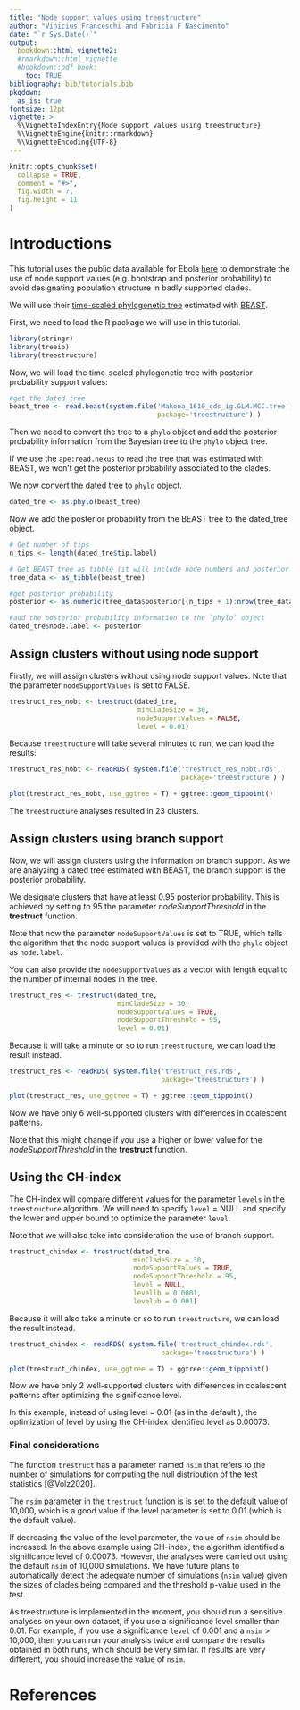 ```yaml
---
title: "Node support values using treestructure"
author: "Vinicius Franceschi and Fabricia F Nascimento"
date: "`r Sys.Date()`"
output: 
  bookdown::html_vignette2:
  #rmarkdown::html_vignette
  #bookdown::pdf_book:
    toc: TRUE
bibliography: bib/tutorials.bib
pkgdown:
  as_is: true
fontsize: 12pt
vignette: >
  %\VignetteIndexEntry{Node support values using treestructure}
  %\VignetteEngine{knitr::rmarkdown}
  %\VignetteEncoding{UTF-8}
---
```


```r
knitr::opts_chunk$set(
  collapse = TRUE,
  comment = "#>",
  fig.width = 7,
  fig.height = 11
)
```

# Introductions

This tutorial uses the public data available for Ebola [here](https://github.com/ebov/space-time) to demonstrate the use of node support 
values (e.g. bootstrap and posterior probability) to avoid designating population 
structure in badly supported clades. 

We will use their [time-scaled phylogenetic tree](https://github.com/ebov/space-time/blob/master/Data/Makona_1610_cds_ig.GLM.MCC.tree) estimated with [BEAST](https://beast.community).


First, we need to load the R package we will use in this tutorial.


```r
library(stringr)
library(treeio)
library(treestructure)
```


Now, we will load the time-scaled phylogenetic tree with posterior probability 
support values:

```r
#get the dated tree
beast_tree <- read.beast(system.file('Makona_1610_cds_ig.GLM.MCC.tree',
                                     package='treestructure') )
```


Then we need to convert the tree to a `phylo` object and add the posterior 
probability information from the Bayesian tree to the `phylo` object tree.

If we use the `ape:read.nexus` to read the tree that was estimated with BEAST, 
we won't get the posterior probability associated to the clades.

We now convert the dated tree to `phylo` object.

```r
dated_tre <- as.phylo(beast_tree)
```

Now we add the posterior probability from the BEAST tree to the dated_tree
object.

```r
# Get number of tips
n_tips <- length(dated_tre$tip.label)

# Get BEAST tree as tibble (it will include node numbers and posterior probabilities)
tree_data <- as_tibble(beast_tree)

#get posterior probability
posterior <- as.numeric(tree_data$posterior[(n_tips + 1):nrow(tree_data)])

#add the posterior probability information to the `phylo` object
dated_tre$node.label <- posterior
```



## Assign clusters without using node support

Firstly, we will assign clusters without using node support values. Note that
the parameter `nodeSupportValues` is set to FALSE.

```r
trestruct_res_nobt <- trestruct(dated_tre, 
                                minCladeSize = 30, 
                                nodeSupportValues = FALSE, 
                                level = 0.01)
```

Because `treestructure` will take several minutes to run, we can load the results:

```r
trestruct_res_nobt <- readRDS( system.file('trestruct_res_nobt.rds',
                                           package='treestructure') )

plot(trestruct_res_nobt, use_ggtree = T) + ggtree::geom_tippoint()
```

The `treestructure` analyses resulted in 23 clusters.


## Assign clusters using branch support

Now, we will assign clusters using the information on branch support.
As we are analyzing a dated tree estimated with BEAST, the branch support is 
the posterior probability.


We designate clusters that have at least 0.95 posterior probability. This
is achieved by setting to 95 the parameter _nodeSupportThreshold_ in the **trestruct**
function. 

Note that now the parameter `nodeSupportValues` is set to TRUE, which tells
the algorithm that the node support values is provided with the `phylo` object
as `node.label`.

You can also provide the `nodeSupportValues` as a vector with length equal to 
the number of internal nodes in the tree.

```r
trestruct_res <- trestruct(dated_tre, 
                           minCladeSize = 30, 
                           nodeSupportValues = TRUE, 
                           nodeSupportThreshold = 95, 
                           level = 0.01)
```

Because it will take a minute or so to run `treestructure`, we can load the result 
instead.

```r
trestruct_res <- readRDS( system.file('trestruct_res.rds',
                                      package='treestructure') )

plot(trestruct_res, use_ggtree = T) + ggtree::geom_tippoint()
```


Now we have only 6 well-supported clusters with differences in coalescent patterns.

Note that this might change if you use a higher or lower value for the
*nodeSupportThreshold* in the **trestruct** function.


## Using the CH-index 

The CH-index will compare different values for the parameter `levels` in the
`treestructure` algorithm. We will need to specify `level` = NULL and 
specify the lower and upper bound to optimize the parameter `level`.

Note that we will also take into consideration the use of branch support.

```r

trestruct_chindex <- trestruct(dated_tre,
                               minCladeSize = 30, 
                               nodeSupportValues = TRUE, 
                               nodeSupportThreshold = 95,
                               level = NULL,
                               levellb = 0.0001, 
                               levelub = 0.001)

```

Because it will also take a minute or so to run `treestructure`, we can load the result instead.

```r
trestruct_chindex <- readRDS( system.file('trestruct_chindex.rds',
                                      package='treestructure') )

plot(trestruct_chindex, use_ggtree = T) + ggtree::geom_tippoint()
```

Now we have only 2 well-supported clusters with differences in coalescent 
patterns after optimizing the significance level.

In this example, instead of using level = 0.01 (as in the default ), the optimization
of level by using the CH-index identified level as 0.00073.


### Final considerations

The function `trestruct` has a parameter named `nsim` that refers to the number
of simulations for computing the null distribution of the test statistics [@Volz2020].

The `nsim` parameter in the `trestruct` function is is set to the default value of 
10,000, which is a good value if the level parameter is set to 0.01 (which is the 
default value).

If decreasing the value of the level parameter, the value of `nsim` should be 
increased. In the above example using CH-index, the algorithm identified a 
significance level of 0.00073. However, the analyses were carried out using the
default `nsim` of 10,000 simulations. We have future plans to automatically detect
the adequate number of simulations (`nsim` value) given the sizes of clades being 
compared and the threshold p-value used in the test.

As treestructure is implemented in the moment, you should run a sensitive analyses 
on your own dataset, if you use a significance level smaller than 0.01. For example, 
if you use a significance `level` of 0.001 and a `nsim` > 10,000, then you can run your analysis twice and compare the results obtained in both runs, which should be very similar.
If results are very different, you should increase the value of `nsim`.

# References

